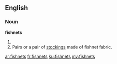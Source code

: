 ==English==

===Noun===
'''fishnets'''

# {{plural of|[[fishnet]]}}
# Pairs or a pair of [[stockings]] made of fishnet fabric.

[[ar:fishnets]]
[[fr:fishnets]]
[[ku:fishnets]]
[[my:fishnets]]